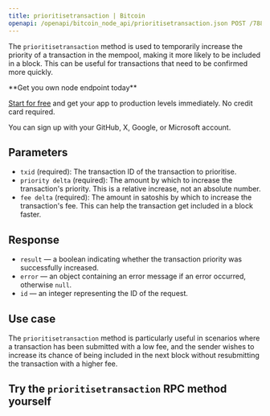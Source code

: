---
title: prioritisetransaction | Bitcoin
openapi: /openapi/bitcoin_node_api/prioritisetransaction.json POST /788f110831fe13808302bd79796d55e8
---

The `prioritisetransaction` method is used to temporarily increase the priority of a transaction in the mempool, making it more likely to be included in a block. This can be useful for transactions that need to be confirmed more quickly.

<Check>
**Get you own node endpoint today**

[Start for free](https://console.chainstack.com/) and get your app to production levels immediately. No credit card required.

You can sign up with your GitHub, X, Google, or Microsoft account.
</Check>


## Parameters

* `txid` (required): The transaction ID of the transaction to prioritise.
* `priority delta` (required): The amount by which to increase the transaction's priority. This is a relative increase, not an absolute number.
* `fee delta` (required): The amount in satoshis by which to increase the transaction's fee. This can help the transaction get included in a block faster.

## Response

* `result` — a boolean indicating whether the transaction priority was successfully increased.
* `error` — an object containing an error message if an error occurred, otherwise `null`.
* `id` — an integer representing the ID of the request.

## Use case

The `prioritisetransaction` method is particularly useful in scenarios where a transaction has been submitted with a low fee, and the sender wishes to increase its chance of being included in the next block without resubmitting the transaction with a higher fee.

## Try the `prioritisetransaction` RPC method yourself